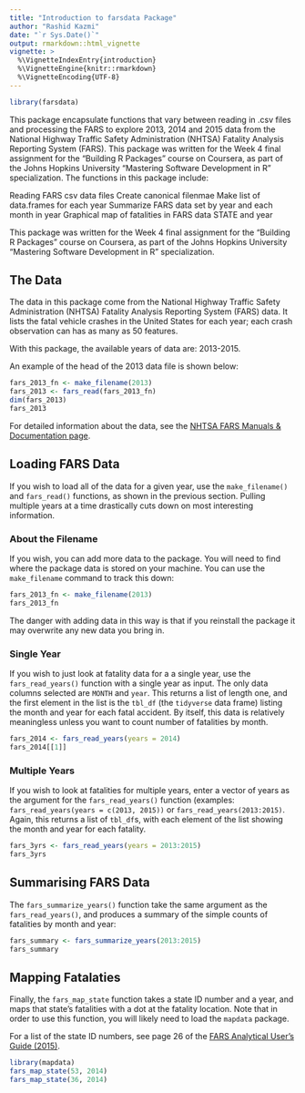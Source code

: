 ```yaml
---
title: "Introduction to farsdata Package"
author: "Rashid Kazmi"
date: "`r Sys.Date()`"
output: rmarkdown::html_vignette
vignette: >
  %\VignetteIndexEntry{introduction}
  %\VignetteEngine{knitr::rmarkdown}
  %\VignetteEncoding{UTF-8}
---
```


```r
library(farsdata)
```
This package encapsulate functions that vary between reading in .csv files and processing the FARS to explore 2013, 2014 and 2015 data from the National Highway Traffic Safety Administration (NHTSA) Fatality Analysis Reporting System (FARS). This package was written for the Week 4 final assignment for the “Building R Packages” course on Coursera, as part of the Johns Hopkins University “Mastering Software Development in R” specialization. The functions in this package include:

Reading FARS csv data files
Create canonical filenmae
Make list of data.frames for each year
Summarize FARS data set by year and each month in year
Graphical map of fatalities in FARS data STATE and year

This package was written for the Week 4 final assignment for the "Building R Packages" course on Coursera, as part of the Johns Hopkins University "Mastering Software Development in R" specialization.

## The Data

The data in this package come from the National Highway Traffic Safety Administration (NHTSA) Fatality Analysis Reporting System (FARS) data.  It lists the fatal vehicle crashes in the United States for each year; each crash observation can has as many as 50 features.

With this package, the available years of data are: 2013-2015.  

An example of the head of the 2013 data file is shown below:

```r
fars_2013_fn <- make_filename(2013)
fars_2013 <- fars_read(fars_2013_fn) 
dim(fars_2013)
fars_2013
```

For detailed information about the data, see the [NHTSA FARS Manuals & Documentation page](https://crashstats.nhtsa.dot.gov/#/DocumentTypeList/4). 

## Loading FARS Data

If you wish to load all of the data for a given year, use the `make_filename()` and `fars_read()` functions, as shown in the previous section.  Pulling multiple years at a time drastically cuts down on most interesting information.

### About the Filename

If you wish, you can add more data to the package.  You will need to find where the package data is stored on your machine.  You can use the `make_filename` command to track this down:

```r
fars_2013_fn <- make_filename(2013)
fars_2013_fn
```

The danger with adding data in this way is that if you reinstall the package it may overwrite any new data you bring in.

### Single Year

If you wish to just look at fatality data for a a single year, use the `fars_read_years()` function with a single year as input. The only data columns selected are `MONTH` and `year`.  This returns a list of length one, and the first element in the list is the `tbl_df` (the `tidyverse` data frame) listing the month and year for each fatal accident.  By itself, this data is relatively meaningless unless you want to count number of fatalities by month.

```r
fars_2014 <- fars_read_years(years = 2014)
fars_2014[[1]]
```

### Multiple Years

If you wish to look at fatalities for multiple years, enter a vector of years as the argument for the `fars_read_years()` function (examples: `fars_read_years(years = c(2013, 2015))` or `fars_read_years(2013:2015)`.  Again, this returns a list of `tbl_df`s,  with each element of the list showing the month and year for each fatality. 

```r
fars_3yrs <- fars_read_years(years = 2013:2015)
fars_3yrs
```

## Summarising FARS Data

The `fars_summarize_years()` function take the same argument as the `fars_read_years()`, and produces a summary of the simple counts of fatalities by month and year: 

```r
fars_summary <- fars_summarize_years(2013:2015)
fars_summary
```


## Mapping Fatalaties

Finally, the `fars_map_state` function takes a state ID number and a year, and maps that state's fatalities with a dot at the fatality location.  Note that in order to use this function, you will likely need to load the `mapdata` package.  

For a list of the state ID numbers, see page 26 of the [FARS Analytical User's Guide (2015)](https://crashstats.nhtsa.dot.gov/Api/Public/ViewPublication/812315#27). 

```r
library(mapdata)
fars_map_state(53, 2014)
fars_map_state(36, 2014)
```

